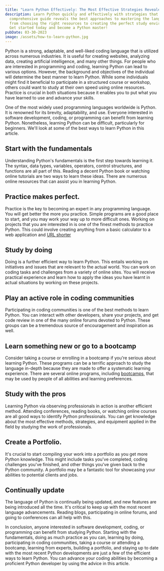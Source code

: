 ```yaml
---
title: "Learn Python Effectively: The Most Effective Strategies Revealed"
description: Learn Python quickly and effectively with strategies that work. Our
  comprehensive guide reveals the best approaches to mastering the language,
  from choosing the right resources to creating the perfect study environment.
  Get started today and become a Python master!
pubDate: 03-30-2023
image: /assets/how-to-learn-python.jpg
---
```

Python is a strong, adaptable, and well-liked coding language that is utilized across numerous industries. It is useful for creating websites, analyzing data, creating artificial intelligence, and many other things. For people who are interested in programming and coding, learning Python can lead to various options. However, the background and objectives of the individual will determine the best manner to learn Python. While some individuals might find it beneficial to participate in a structured course or workshop, others could want to study at their own speed using online resources. Practice is crucial in both situations because it enables you to put what you have learned to use and advance your skills.

One of the most widely used programming languages worldwide is Python. It is renowned for its brevity, adaptability, and use. Everyone interested in software development, coding, or programming can benefit from learning Python. Nonetheless, learning Python can be difficult, particularly for beginners. We'll look at some of the best ways to learn Python in this article.

## Start with the fundamentals

Understanding Python's fundamentals is the first step towards learning it. The syntax, data types, variables, operators, control structures, and functions are all part of this. Reading a decent Python book or watching online tutorials are two ways to learn these ideas. There are numerous online resources that can assist you in learning Python.

## Practice makes perfect.

Practice is the key to becoming an expert in any programming language. You will get better the more you practice. Simple programs are a good place to start, and you may work your way up to more difficult ones. Working on projects that you are interested in is one of the finest methods to practice Python. This could involve creating anything from a basic calculator to a web application and [URL shorter ](https://codenanshu.in/blog/url-shortener-using-python/)

## Study by doing

Doing is a further efficient way to learn Python. This entails working on initiatives and issues that are relevant to the actual world. You can work on coding tasks and challenges from a variety of online sites. You will receive practical experience and learn how to apply the ideas you have learnt in actual situations by working on these projects.

## Play an active role in coding communities

Participating in coding communities is one of the best methods to learn Python. You can interact with other developers, share your projects, and get code review in one of the many online forums devoted to Python. These groups can be a tremendous source of encouragement and inspiration as well.

## Learn something new or go to a bootcamp

Consider taking a course or enrolling in a bootcamp if you're serious about learning Python. These programs can be a terrific approach to study the language in-depth because they are made to offer a systematic learning experience. There are several online programs, including [bootcamps](https://www.freecodecamp.org/news/learning-python-from-zero-to-hero-120ea540b567/), that may be used by people of all abilities and learning preferences.

## Study with the pros

Learning Python via observing professionals in action is another efficient method. Attending conferences, reading books, or watching online courses are all good ways to identify Python professionals. You can get knowledge about the most effective methods, strategies, and equipment applied in the field by studying the work of professionals.

## Create a Portfolio.

It's crucial to start compiling your work into a portfolio as you get more Python knowledge. This might include tasks you've completed, coding challenges you've finished, and other things you've given back to the Python community. A portfolio may be a fantastic tool for showcasing your abilities to potential clients and jobs.

## Continually update

The language of Python is continually being updated, and new features are being introduced all the time. It's critical to keep up with the most recent language advancements. Reading blogs, participating in online forums, and going to conferences can all help with this.

In conclusion, anyone interested in software development, coding, or programming can benefit from studying Python. Starting with the fundamentals, doing as much practice as you can, learning by doing, participating in coding communities, taking a course or attending a bootcamp, learning from experts, building a portfolio, and staying up to date with the most recent Python developments are just a few of the efficient ways to learn Python. You can advance your coding abilities by becoming a proficient Python developer by using the advice in this article.